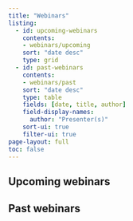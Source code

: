 ```yaml
---
title: "Webinars"
listing:
  - id: upcoming-webinars
    contents: 
    - webinars/upcoming
    sort: "date desc"
    type: grid
  - id: past-webinars
    contents: 
    - webinars/past
    sort: "date desc"
    type: table
    fields: [date, title, author]
    field-display-names: 
      author: "Presenter(s)"
    sort-ui: true
    filter-ui: true
page-layout: full
toc: false
---
```

## Upcoming webinars
<!-- New webinars are coming in 2023! Sign up for our [weekly newsletter](weekly-newsletter.qmd) for the latest news on all JEDI Outreach Group activities. -->  

::: {#upcoming-webinars}
::: 

## Past webinars

::: {#past-webinars}
:::
